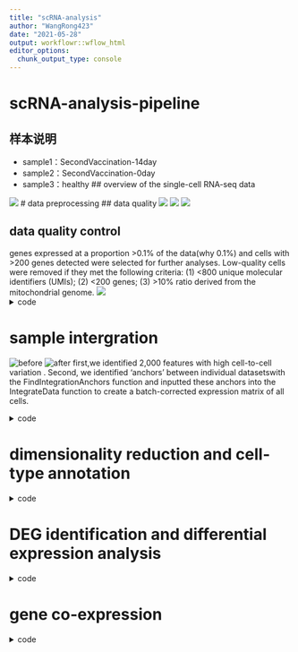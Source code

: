 ---
title: "scRNA-analysis"
author: "WangRong423"
date: "2021-05-28"
output: workflowr::wflow_html
editor_options:
  chunk_output_type: console
---

#  scRNA-analysis-pipeline
##  样本说明
* sample1：SecondVaccination-14day
* sample2：SecondVaccination-0day
* sample3：healthy
## overview of the single-cell RNA-seq data

![ ](1.png)
#  data preprocessing
##  data quality
![ ](QC1.png)
![ ](QC2.png)
![ ](QC3.png)

##  data quality control
genes expressed at a proportion >0.1% of the data(why 0.1%) and cells with >200 genes detected were selected for further analyses. 
Low-quality cells were removed if they met the following criteria: 
(1) <800 unique molecular identifiers (UMIs);
(2) <200 genes; 
(3) >10% ratio derived from the mitochondrial genome.
![ ](QC-chart.png)
<details>
  <summary>code</summary>
  <pre><code> 
library(Seurat)
library(cowplot)
library(ggplot2)
library(Matrix)
library(dplyr)
library(umap)
sample1 <- Read10X(data.dir = "/home/caslx/Database/COVID_19_Data/3SampleData_0512/sample1/outs/filtered_feature_bc_matrix/")
dim(sample1$`Gene Expression`)
sample1 <- CreateSeuratObject(counts = sample1$`Gene Expression`,min.cells = 10, min.features = 200, project = "sample1")
dim(sample1)
gene1_1 <- sample1$nFeature_RNA
counts1_1<- sample1$nCount_RNA
summary(gene1_1)
summary(counts1_1)
sample1[["percent.mt"]] <- PercentageFeatureSet(sample1, pattern = "^MT-")
pdf(file="/home/rongwang/results/pipline_results/2021.5.20.pdf")
VlnPlot(sample1, features = c("nFeature_RNA", "nCount_RNA", "percent.mt"), ncol = 3)
sample_1 <- subset(sample1, subset = nFeature_RNA > 200 & nFeature_RNA < 5000 & nCount_RNA > 800 & nCount_RNA < 25000 & percent.mt <10)
gene1_2 <- sample_1$nFeature_RNA
counts1_2<-sample_1T$nCount_RNA
summary(gene1_2)
summary(counts1_2)
saveRDS(sample_1,file="/home/caslx/Database/COVID_19_Data/wr_scRNA/sample_1.rds")

sample2 <- Read10X(data.dir = "/home/caslx/Database/COVID_19_Data/3SampleData_0512/sample2/outs/filtered_feature_bc_matrix/")
dim(sample2$`Gene Expression`)
sample2 <- CreateSeuratObject(counts = sample2$`Gene Expression`, min.cells = 7, min.features = 200,project = "sample2")
dim(sample2)
gene2_1 <- sample2$nFeature_RNA
counts2_1<- sample2$nCount_RNA
summary(gene2_1)
summary(counts2_1)
sample2[["percent.mt"]] <- PercentageFeatureSet(sample2, pattern = "^MT-")
VlnPlot(sample2, features = c("nFeature_RNA", "nCount_RNA", "percent.mt"), ncol = 3)
sample_2 <- subset(sample2, subset = nFeature_RNA > 200 & nFeature_RNA < 5000 & nCount_RNA > 800 & nCount_RNA < 25000 & percent.mt <10)
gene2_2 <- sample_2$nFeature_RNA
counts2_2<-sample_2T$nCount_RNA
summary(gene2_2)
summary(counts2_2)
saveRDS(sample_2,file="/home/caslx/Database/COVID_19_Data/wr_scRNA/sample_2.rds")

sample3 <- Read10X(data.dir = "/home/caslx/Database/COVID_19_Data/3SampleData_0512/sample3/outs/filtered_feature_bc_matrix/",gene.column = 2,cell.column = 1)
dim(sample3$`Gene Expression`)
sample3 <- CreateSeuratObject(counts =  sample3$`Gene Expression, min.cells = 3, min.features = 200,project = "sample3")
dim(sample3)
gene3_1 <- sample3$nFeature_RNA
counts3_1<- sample3$nCount_RNA
summary(gene3_1)
summary(counts3_1)
sample3[["percent.mt"]] <- PercentageFeatureSet(sample3, pattern = "^MT-")
VlnPlot(sample3, features = c("nFeature_RNA", "nCount_RNA", "percent.mt"), ncol = 3)
dev.off ()
sample3_2 <- subset(sample3, subset = nFeature_RNA > 200 & nFeature_RNA < 5000 & nCount_RNA > 800 & nCount_RNA < 25000 & percent.mt <30)
gene3_2 <- sample_3$nFeature_RNA
counts2_2<-sample_3T$nCount_RNA
summary(gene3_2)
summary(counts3_2)
saveRDS(sample_3,file="/home/caslx/Database/COVID_19_Data/wr_scRNA/sample_3.rds")

 </code></pre>
</details>
# sample intergration

![before](merge.png)
![after](batch.removal.png)
first,we identified 2,000 features with high cell-to-cell variation . 
Second, we identified ‘anchors’ between individual datasetswith the FindIntegrationAnchors function and inputted these anchors into the IntegrateData function to create a batch-corrected expression matrix of all cells.

<details>
  <summary>code</summary>
  <pre><code> 
library(Seurat)
library(cowplot)
library(ggplot2)
library(Matrix)
library(dplyr)
library(umap)
mymerg<-merge(x=sample1,y=sample2,sample3)
mymerg <- NormalizeData(mymerg, normalization.method = "LogNormalize", scale.factor = 10000)
mymerg <- FindVariableFeatures(mymerg, selection.method = "vst", nfeatures = 2000)
mymerg <- ScaleData(mymerg,features=VariableFeatures(mymerg)) 
mymerg <- RunPCA(mymerg, features = VariableFeatures(object = mymerg))
mymerg <- FindNeighbors(mymerg, dims = 1:20)
mymerg <- FindClusters(mymerg, resolution = 0.5)
mymerg <- RunUMAP(mymerg, dims = 1:20)
mymerg <- RunTSNE(mymerg, dims = 1:20)
pdf(file="/home/rongwang/results/pipline_results/2021.5.20.umap.pdf")
DimPlot(mymerg, reduction = "umap",label = TRUE,group.by="orig.ident")+ggtitle("merge")
dev.off()

mymerg<-merge(x=sample_1,y=c(sample_2,sample_3))
mymerg
sample.list <- sample.list[c("sample1", "sample2", "sample3")]
for (i in 1:length(sample.list)) {
  sample.list[[i]] <- NormalizeData(sample.list[[i]], verbose = FALSE)
  sample.list[[i]] <- FindVariableFeatures(sample.list[[i]], selection.method = "vst",  nfeatures = 2000, verbose = FALSE)
}
sample123_Anchors <- FindIntegrationAnchors(object.list = list(sample_1, sample_2,sample_3), dims = 1:50)
sample123_integrated <- IntegrateData(anchorset = sample123_Anchors, dims = 1:50)
head(sample123_integrated@meta.data)

DefaultAssay(sample123_integrated) <- "integrated"
   
pdf(file = "/home/rongwang/results/pipline_results/2021.5.23_sample123_integrated_1.pdf")
sample123_integrated <- ScaleData(sample123_integrated, verbose = FALSE)
sample123_integrated <- RunPCA(sample123_integrated, npcs = 50, verbose = FALSE)
ElbowPlot(object =sample123_integrated , ndims = 50)
dev.off ()

pdf(file = "/home/rongwang/results/pipline_results/2021.5.23_sample123_integrated_sample1123_2.pdf")
sample123_integrated <- FindNeighbors(sample123_integrated, reduction = "pca", dims = 1:20)
sample123_integrated <- FindClusters(sample123_integrated, resolution = 0.3)
sample123_integrated <- RunUMAP(sample123_integrated, reduction = "pca", dims = 1:20)
DimPlot(sample123_integrated, reduction = "umap", group.by = "orig.ident")+ggtitle("batch effect removal")
DimPlot(sample123_integrated, reduction = "umap", label = TRUE)
  </code></pre>
</details>

# dimensionality reduction and cell-type annotation
<details>
  <summary>code</summary>
  <pre><code> 
  
  </code></pre>
</details>
# DEG identification and differential expression analysis
<details>
  <summary>code</summary>
  <pre><code> 

</code></pre>
</details>
#   gene co-expression
<details>
  <summary>code</summary>
  <pre><code> 

</code></pre>
</details>